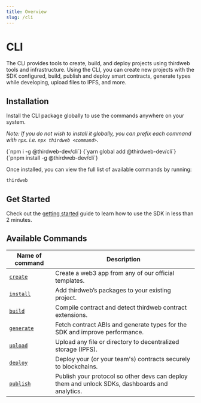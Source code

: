 ```yaml
---
title: Overview
slug: /cli
---
```



# CLI

The CLI provides tools to create, build, and deploy projects using thirdweb tools and infrastructure. Using the CLI, you can
create new projects with the SDK configured, build, publish and deploy smart contracts, generate types while developing, upload files to IPFS, and more.

<OpenSourceInfo
  repoName="CLI"
  repoUrl="https://github.com/thirdweb-dev/js/tree/main/packages/cli"
  isLibrary={false}
/>

## Installation

Install the CLI package globally to use the commands anywhere on your system.

_Note: If you do not wish to install it globally, you can prefix each command with `npx`. i.e. `npx thirdweb <command>`_.

<Tabs>
  <TabItem value="npm" label="npm" default>
    <CodeBlock language="bash">{`npm i -g @thirdweb-dev/cli`}</CodeBlock>
  </TabItem>
  <TabItem value="yarn" label="yarn">
    <CodeBlock language="bash">{`yarn global add @thirdweb-dev/cli`}</CodeBlock>
  </TabItem>
  <TabItem value="pnpm" label="pnpm">
    <CodeBlock language="bash">{`pnpm install -g @thirdweb-dev/cli`}</CodeBlock>
  </TabItem>
</Tabs>

Once installed, you can view the full list of available commands by running:

```bash
thirdweb
```

## Get Started

Check out the [getting started](/react/getting-started) guide to learn how to use the SDK in less than 2 minutes.

<div className="row" style={{ marginBottom: 24, padding: 8 }}>
  <div className="col col--12" style={{ padding: 8, paddingTop: 0 }}>
    <QuickstartCard
      name="Get started with the CLI"
      link="/cli/getting-started"
      image="/assets/product/cli.png"
    />
  </div>
</div>

## Available Commands

| Name of command             | Description                                                                                    |
| --------------------------- | ---------------------------------------------------------------------------------------------- |
| [`create`](/cli/create)     | Create a web3 app from any of our official templates.                                          |
| [`install`](/cli/install)   | Add thirdweb&rsquo;s packages to your existing project.                                        |
| [`build`](/cli/build)       | Compile contract and detect thirdweb contract extensions.                                      |
| [`generate`](/cli/generate) | Fetch contract ABIs and generate types for the SDK and improve performance.                    |
| [`upload`](/cli/upload)     | Upload any file or directory to decentralized storage (IPFS).                                  |
| [`deploy`](/deploy)         | Deploy your (or your team's) contracts securely to blockchains.                                |
| [`publish`](/publish)       | Publish your protocol so other devs can deploy them and unlock SDKs, dashboards and analytics. |
